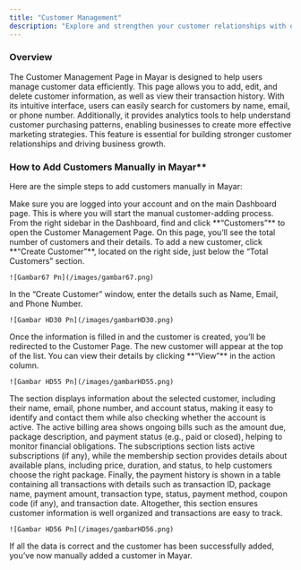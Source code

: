 ```yaml
---
title: "Customer Management"
description: "Explore and strengthen your customer relationships with our **Customer Management Page** today!"
---
```


### Overview

The Customer Management Page in Mayar is designed to help users manage customer data efficiently. This page allows you to add, edit, and delete customer information, as well as view their transaction history. With its intuitive interface, users can easily search for customers by name, email, or phone number. Additionally, it provides analytics tools to help understand customer purchasing patterns, enabling businesses to create more effective marketing strategies. This feature is essential for building stronger customer relationships and driving business growth.

### How to Add Customers Manually in Mayar\*\*

Here are the simple steps to add customers manually in Mayar:

<Steps>
  <Step title="Log in to the Mayar Dashboard">
    Make sure you are logged into your account and on the main Dashboard page. This is where you will start the manual customer-adding process.
  </Step>
  <Step title="Go to the “Customers” Page">
    From the right sidebar in the Dashboard, find and click **“Customers”** to open the Customer Management Page.
  </Step>
  <Step title="Click “Create Customer">
    On this page, you’ll see the total number of customers and their details. To add a new customer, click **“Create Customer”**, located on the right side, just below the “Total Customers” section.

    ![Gambar67 Pn](/images/gambar67.png)
  </Step>
  <Step title="Fill in Customer Details">
    In the “Create Customer” window, enter the details such as Name, Email, and Phone Number.

    ![Gambar HD30 Pn](/images/gambarHD30.png)
  </Step>
  <Step title="Access Customer Details Page">
    Once the information is filled in and the customer is created, you’ll be redirected to the Customer Page. The new customer will appear at the top of the list. You can view their details by clicking **“View”** in the action column.

    ![Gambar HD55 Pn](/images/gambarHD55.png)
  </Step>
  <Step title="Customer Details">
    The section displays information about the selected customer, including their name, email, phone number, and account status, making it easy to identify and contact them while also checking whether the account is active. The active billing area shows ongoing bills such as the amount due, package description, and payment status (e.g., paid or closed), helping to monitor financial obligations. The subscriptions section lists active subscriptions (if any), while the membership section provides details about available plans, including price, duration, and status, to help customers choose the right package. Finally, the payment history is shown in a table containing all transactions with details such as transaction ID, package name, payment amount, transaction type, status, payment method, coupon code (if any), and transaction date. Altogether, this section ensures customer information is well organized and transactions are easy to track.

    ![Gambar HD56 Pn](/images/gambarHD56.png)
  </Step>
  <Step title="Finish">
    If all the data is correct and the customer has been successfully added, you’ve now manually added a customer in Mayar.
  </Step>
</Steps>